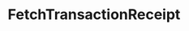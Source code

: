 ---
title: FetchTransactionReceipt
openapi: ../indexer.json post /rpc/Indexer/FetchTransactionReceipt
---